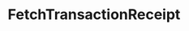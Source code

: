 ---
title: FetchTransactionReceipt
openapi: ../indexer.json post /rpc/Indexer/FetchTransactionReceipt
---